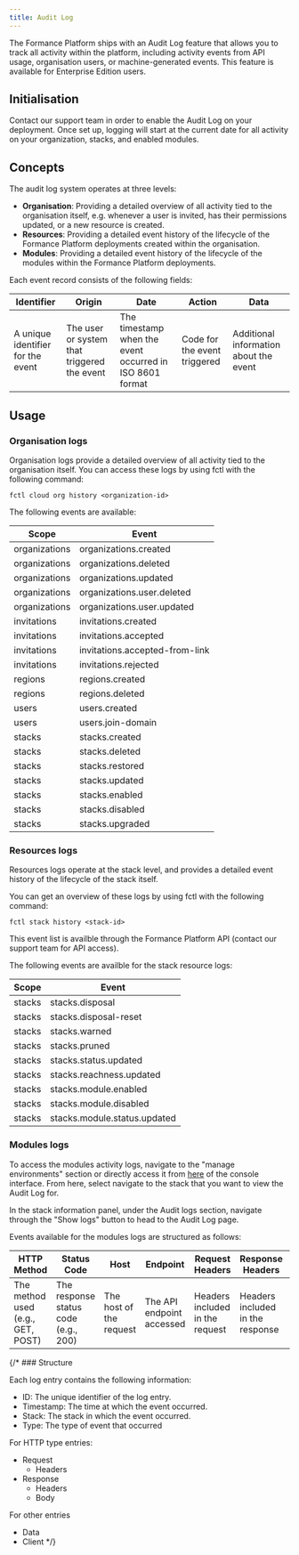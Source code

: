 ```yaml
---
title: Audit Log
---
```


<Warning/>

The Formance Platform ships with an Audit Log feature that allows you to track all activity within the platform, including activity events from API usage, organisation users, or machine-generated events. This feature is available for Enterprise Edition users.

## Initialisation

Contact our support team in order to enable the Audit Log on your deployment. Once set up, logging will start at the current date for all activity on your organization, stacks, and enabled modules.

## Concepts

The audit log system operates at three levels:
* **Organisation**: Providing a detailed overview of all activity tied to the organisation itself, e.g. whenever a user is invited, has their permissions updated, or a new resource is created.
* **Resources**: Providing a detailed event history of the lifecycle of the Formance Platform deployments created within the organisation.
* **Modules**: Providing a detailed event history of the lifecycle of the modules within the Formance Platform deployments.

Each event record consists of the following fields:

| Identifier | Origin    | Date       | Action | Data |
|------------|---------|------------|--------|------|
| A unique identifier for the event | The user or system that triggered the event | The timestamp when the event occurred in ISO 8601 format | Code for the event triggered | Additional information about the event |

## Usage

### Organisation logs

Organisation logs provide a detailed overview of all activity tied to the organisation itself. You can access these logs by using fctl with the following command:

```
fctl cloud org history <organization-id>
```

The following events are available:

| Scope  | Event                           |
|--------|---------------------------------|
| organizations  | organizations.created                 |
| organizations  | organizations.deleted                 |
| organizations  | organizations.updated                 |
| organizations  | organizations.user.deleted            |
| organizations  | organizations.user.updated            |
| invitations    | invitations.created                   |
| invitations    | invitations.accepted                  |
| invitations    | invitations.accepted-from-link        |
| invitations    | invitations.rejected                  |
| regions        | regions.created                       |
| regions        | regions.deleted                       |
| users          | users.created                         |
| users          | users.join-domain                     |
| stacks | stacks.created      |
| stacks | stacks.deleted      |
| stacks | stacks.restored     |
| stacks | stacks.updated      |
| stacks | stacks.enabled      |
| stacks | stacks.disabled     |
| stacks | stacks.upgraded     |

### Resources logs

Resources logs operate at the stack level, and provides a detailed event history of the lifecycle of the stack itself.

You can get an overview of these logs by using fctl with the following command:
```
fctl stack history <stack-id>
```
This event list is availble through the Formance Platform API (contact our support team for API access).

The following events are availble for the stack resource logs:

| Scope  | Event               |
|--------|---------------------|
| stacks | stacks.disposal                 |
| stacks | stacks.disposal-reset           |
| stacks | stacks.warned                   |
| stacks | stacks.pruned                   |
| stacks | stacks.status.updated           |
| stacks | stacks.reachness.updated        |
| stacks | stacks.module.enabled           |
| stacks | stacks.module.disabled          |
| stacks | stacks.module.status.updated    |

### Modules logs

To access the modules activity logs, navigate to the "manage environments" section or directly access it from [here](https://console.formance.cloud/membership/stacks) of the console interface. From here, select navigate to the stack that you want to view the Audit Log for.

In the stack information panel, under the Audit logs section, navigate through the "Show logs" button to head to the Audit Log page.

Events available for the modules logs are structured as follows:

| HTTP Method  | Status Code | Host        | Endpoint                     | Request Headers        | Response Headers       | Response Body         |
|--------------|-------------|-------------|------------------------------|------------------------|------------------------|-----------------------|
| The method used (e.g., GET, POST) | The response status code (e.g., 200) | The host of the request | The API endpoint accessed | Headers included in the request | Headers included in the response | Content of the response body |

{/* ### Structure

Each log entry contains the following information:

* ID: The unique identifier of the log entry.
* Timestamp: The time at which the event occurred.
* Stack: The stack in which the event occurred.
* Type: The type of event that occurred

For HTTP type entries:
* Request
  * Headers
* Response
  * Headers
  * Body

For other entries
* Data
* Client */}